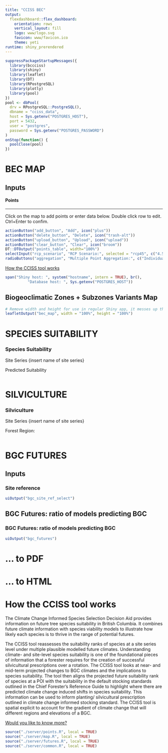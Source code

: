```yaml
---
title: "CCISS BEC"
output: 
  flexdashboard::flex_dashboard:
    orientation: rows
    vertical_layout: fill
    logo: www/logo.svg
    favicon: www/favicon.ico
    theme: yeti
runtime: shiny_prerendered
---
```


```r
suppressPackageStartupMessages({
  library(bccciss)
  library(shiny)
  library(leaflet)
  library(DT)
  library(RPostgreSQL)
  library(plotly)
  library(pool)
})
pool <- dbPool(
  drv = RPostgreSQL::PostgreSQL(),
  dbname = "cciss_data",
  host = Sys.getenv("POSTGRES_HOST"),
  port = 5432, 
  user = "postgres",
  password = Sys.getenv("POSTGRES_PASSWORD")
)
onStop(function() {
  poolClose(pool)
})

```


BEC MAP
=====================================  

Inputs {.sidebar data-width=500}
-------------------------------------

#### Points
<hr>  
Click on the map to add points or enter data below. Double click row to edit. Ctrl+Enter to confim.

```r
actionButton("add_button", "Add", icon("plus"))
actionButton("delete_button", "Delete", icon("trash-alt"))
actionButton("upload_button", "Upload", icon("upload"))
actionButton("clear_button", "Clear", icon("broom"))
DT::DTOutput("points_table", width="100%")
selectInput("rcp_scenario", "RCP Scenario:", selected = "rcp45", c("4.5" = "rcp45", "8.5" = "rcp85"), multiple = TRUE, width = 150)
radioButtons("aggregation", "Multiple Point Aggregation:", c("Individual" = "FALSE", "Averaged by BGC Zone" = "TRUE"), inline = TRUE)
```

[How the CCISS tool works](./#section-how-the-cciss-tool-works)

```r
span("Shiny host: ", system("hostname", intern = TRUE), br(),
          "Database host: ", Sys.getenv("POSTGRES_HOST"))
```

Biogeoclimatic Zones + Subzones Variants Map
-------------------------------------
```r
# Remove width and height for use in regular Shiny app, it messes up the map
leafletOutput("bec_map", width = "100%", height = "100%")

```

SPECIES SUITABILITY
=====================================     

### Species Suitability

Site Series
{insert name of site series}

Predicted Suitability

```r
```
   
SILVICULTURE
=====================================     

### Silviculture

Site Series
{insert name of site series}

Forest Region:
    
```r
```


BGC FUTURES
=====================================

Inputs {.sidebar data-width=200}
-------------------------------------

### Site reference

```r
uiOutput("bgc_site_ref_select")

```

BGC Futures: ratio of models predicting BGC
-------------------------------------

### BGC Futures: ratio of models predicting BGC  

```r
uiOutput("bgc_futures")

```

... to PDF {data-navmenu="EXPORT" .navbar-right}
=====================================

... to HTML {data-navmenu="EXPORT" .navbar-right}
=====================================

How the CCISS tool works {data-navmenu="ABOUT"} 
=====================================

The Climate Change Informed Species Selection Decision Aid provides information on future tree species suitability in British Columbia. It combines future climate information with species viability models to illustrate how likely each species is to thrive in the range of potential futures.  

The CCISS tool reassesses the suitability ranks of species at a site series level under multiple plausible modelled future climates. Understanding climate- and site-level species suitability is one of the foundational pieces of information that a forester requires for the creation of successful silvicultural prescriptions over a rotation. The CCISS tool looks at near- and mid-term projected changes to BGC climates and the implications to species suitability. The tool then aligns the projected future suitability rank of species at a POI with the suitability in the default stocking standards outlined in the Chief Forester’s Reference Guide to highlight where there are predicted climate change induced shifts in species suitability. This information can be used to inform planting/ silvicultural prescription outlined in climate change informed stocking standard. The CCISS tool is spatial explicit to account for the gradient of climate change that will different regions and elevations of a BGC.  
  
[Would you like to know more?](https://www.for.gov.bc.ca/ftp/HRE/external/!publish/CCISS/CCISS_in_Stocking%20Standards.pdf)


```r
source("./server/points.R", local = TRUE)
source("./server/map.R", local = TRUE)
source("./server/futures.R", local = TRUE)
source("./server/common.R", local = TRUE)

```
